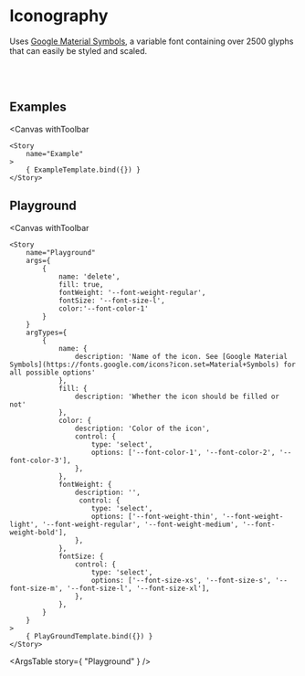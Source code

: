 

<Meta title="Principles/Iconography" />

# Iconography

Uses [Google Material Symbols](https://fonts.google.com/icons?icon.set=Material+Symbols), a variable font containing over 2500 glyphs that can easily be styled and scaled.

<br/><br/>


## Examples

<Canvas
    withToolbar
>
    <Story
        name="Example"
    >
        { ExampleTemplate.bind({}) }
    </Story>
</Canvas>

## Playground

<Canvas
    withToolbar
>
    <Story
        name="Playground"
        args={
            {
                name: 'delete',
                fill: true,
                fontWeight: '--font-weight-regular',
                fontSize: '--font-size-l',
                color:'--font-color-1'
            }
        }
        argTypes={
            {
                name: {
                    description: 'Name of the icon. See [Google Material Symbols](https://fonts.google.com/icons?icon.set=Material+Symbols) for all possible options'
                },
                fill: {
                    description: 'Whether the icon should be filled or not'
                },
                color: {
                    description: 'Color of the icon',
                    control: {
                        type: 'select',
                        options: ['--font-color-1', '--font-color-2', '--font-color-3'],
                    },
                },
                fontWeight: {
                    description: '',
                     control: {
                        type: 'select',
                        options: ['--font-weight-thin', '--font-weight-light', '--font-weight-regular', '--font-weight-medium', '--font-weight-bold'],
                    },
                },
                fontSize: {
                    control: {
                        type: 'select',
                        options: ['--font-size-xs', '--font-size-s', '--font-size-m', '--font-size-l', '--font-size-xl'],
                    },
                },
            }
        }
    >
        { PlayGroundTemplate.bind({}) }
    </Story>
</Canvas>

<ArgsTable story={ "Playground" } />